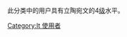 {{Empty category}}
此分类中的用户具有立陶宛文的4[[Wikipedia:巴別#開始使用巴別語言模板|级]]水平。
[[Category:lt_使用者|Category:lt 使用者]]